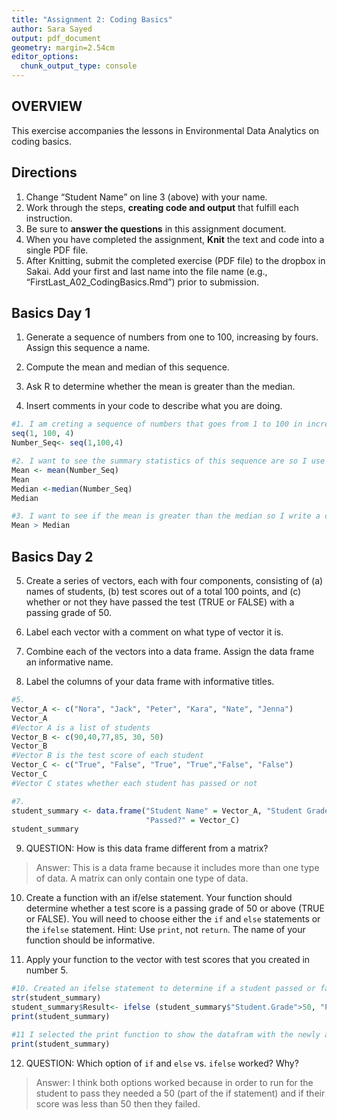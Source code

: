 ```yaml
---
title: "Assignment 2: Coding Basics"
author: Sara Sayed
output: pdf_document
geometry: margin=2.54cm
editor_options: 
  chunk_output_type: console
---
```


## OVERVIEW

This exercise accompanies the lessons in Environmental Data Analytics on coding basics. 

## Directions
1. Change "Student Name" on line 3 (above) with your name.
2. Work through the steps, **creating code and output** that fulfill each instruction.
3. Be sure to **answer the questions** in this assignment document.
4. When you have completed the assignment, **Knit** the text and code into a single PDF file.
5. After Knitting, submit the completed exercise (PDF file) to the dropbox in Sakai. Add your first and last name into the file name (e.g., "FirstLast_A02_CodingBasics.Rmd") prior to submission.



## Basics Day 1

1. Generate a sequence of numbers from one to 100, increasing by fours. Assign this sequence a name. 

2. Compute the mean and median of this sequence. 

3. Ask R to determine whether the mean is greater than the median. 

4. Insert comments in your code to describe what you are doing.

```r
#1. I am creting a sequence of numbers that goes from 1 to 100 in increments of 4 then I set the create a variable with the sequence called Number_Seq
seq(1, 100, 4)
Number_Seq<- seq(1,100,4)

#2. I want to see the summary statistics of this sequence are so I use the mean and median function to calculate the mean, median and create a variable for each called Mean & Median
Mean <- mean(Number_Seq)
Mean
Median <-median(Number_Seq)
Median

#3. I want to see if the mean is greater than the median so I write a code asking if the mean > median, the console provides the response
Mean > Median

```

## Basics Day 2

5. Create a series of vectors, each with four components, consisting of (a) names of students, (b) test scores out of a total 100 points, and (c) whether or not they have passed the test (TRUE or FALSE) with a passing grade of 50.

6. Label each vector with a comment on what type of vector it is.

7. Combine each of the vectors into a data frame. Assign the data frame an informative name.

8. Label the columns of your data frame with informative titles.

```r
#5.
Vector_A <- c("Nora", "Jack", "Peter", "Kara", "Nate", "Jenna")
Vector_A
#Vector A is a list of students
Vector_B <- c(90,40,77,85, 30, 50)
Vector_B
#Vector B is the test score of each student
Vector_C <- c("True", "False", "True", "True","False", "False")
Vector_C
#Vector C states whether each student has passed or not

#7. 
student_summary <- data.frame("Student Name" = Vector_A, "Student Grade"= Vector_B,
                              "Passed?" = Vector_C)
student_summary
```

9. QUESTION: How is this data frame different from a matrix?

> Answer: This is a data frame because it includes more than one type of data. A matrix can only contain one type of data.

10. Create a function with an if/else statement. Your function should determine whether a test score is a passing grade of 50 or above (TRUE or FALSE). You will need to choose either the `if` and `else` statements or the `ifelse` statement. Hint: Use `print`, not `return`. The name of your function should be informative.

11. Apply your function to the vector with test scores that you created in number 5. 

```r
#10. Created an ifelse statement to determine if a student passed or failed based on their test results. I used the string statement to determine the name of column I wanted in the data frame, then I wrote the ifelse statement with the conditions that if the student grade is more than 50, the student passes, but if not they fail
str(student_summary)
student_summary$Result<- ifelse (student_summary$"Student.Grade">50, "Pass", "Fail")
print(student_summary)

#11 I selected the print function to show the datafram with the newly appended Result column in the data frame
print(student_summary)
```

12. QUESTION: Which option of `if` and `else` vs. `ifelse` worked? Why?

> Answer: I think both options worked because in order to run for the student to pass they needed a 50 (part of the if statement) and if their score was less than 50 then they failed.
